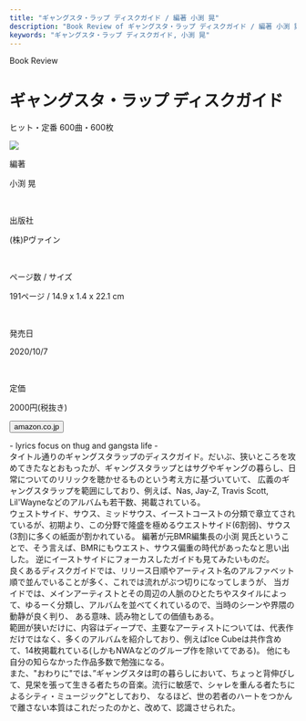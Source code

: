 ```yaml
---
title: "ギャングスタ・ラップ ディスクガイド / 編著 小渕 晃"
description: "Book Review of ギャングスタ・ラップ ディスクガイド / 編著 小渕 晃"
keywords: "ギャングスタ・ラップ ディスクガイド, 小渕 晃"
---
```



<Row>
  <Column colMd={"12"} colLg={"12"} noGutterMdLeft="">
    <p className="largeP">Book Review</p>
    <h1 className="h1-no-bottom-margin">ギャングスタ・ラップ ディスクガイド</h1>
    <p className="largeP">ヒット・定番 600曲・600枚</p>
  </Column>
</Row>

<Row>
<Column colMd={"3"} colLg={"4"} noGutterMdLeft="">

<a href="https://amzn.to/39UG5xS">
  <img src="../../images/books/gangstarapdiscguide.jpg" />
</a>

</Column>
<Column colMd={"4"} colLg={"8"} noGutterMdLeft="">
  <div>
    <p>編著</p>
    <p className="largeP">
    小渕 晃
    </p>
    <br/>
    <p>出版社</p>
    <p className="largeP">
    (株)Pヴァイン
    </p>
    <br/>
    <p>ページ数 / サイズ</p>
    <p className="largeP">
    191ページ / 14.9 x 1.4 x 22.1 cm 
    </p>
    <br/>
    <p>発売日</p>
    <p className="largeP">
    2020/10/7
    </p>
    <br/>
    <p>定価</p>
    <p className="largeP">
    2000円(税抜き)
    </p>
    <div>
    <Button href="https://amzn.to/39UG5xS" kind="primary" size="small" renderIcon={ArrowUpRight24}>
      amazon.co.jp
    </Button>
    </div>
  </div>
</Column>
</Row>

<Row>
  <Column colMd={"8"} colLg={"8"} noGutterMdLeft="">
    <p>
      - lyrics focus on thug and gangsta life -
      <br />
      タイトル通りのギャングスタラップのディスクガイド。だいぶ、狭いところを攻めてきたなとおもったが、ギャングスタラップとはサグやギャングの暮らし、日常についてのリリックを聴かせるものという考え方に基づいていて、
      広義のギャングスタラップを範囲にしており、例えば、Nas, Jay-Z, Travis Scott, Lil'Wayneなどのアルバムも若干数、掲載されている。
      <br />
      ウェストサイド、サウス、ミッドサウス、イーストコーストの分類で章立てされているが、初期より、この分野で隆盛を極めるウエストサイド(6割弱)、サウス(3割)に多くの紙面が割かれている。
      編著が元BMR編集長の小渕 晃氏ということで、そう言えば、BMRにもウエスト、サウス偏重の時代があったなと思い出した。
      逆にイーストサイドにフォーカスしたガイドも見てみたいものだ。
      <br />
      良くあるディスクガイドでは、リリース日順やアーティスト名のアルファベット順で並んでいることが多く、これでは流れがぶつ切りになってしまうが、
      当ガイドでは、メインアーティストとその周辺の人脈のひとたちやスタイルによって、ゆるーく分類し、アルバムを並べてくれているので、当時のシーンや界隈の動静が良く判り、
      ある意味、読み物としての価値もある。
      <br />
      範囲が狭いだけに、内容はディープで、主要なアーティストについては、代表作だけではなく、多くのアルバムを紹介しており、例えばIce Cubeは共作含めて、14枚掲載れている(しかもNWAなどのグループ作を除いてである)。
      他にも自分の知らなかった作品多数で勉強になる。
      <br />
      また、"おわりに"では、”ギャングスタは町の暮らしにおいて、ちょっと背伸びして、見栄を張って生きる者たちの音楽。流行に敏感で、シャレを重んる者たちによるシティ・ミュージック”としており、
      なるほど、世の若者のハートをつかんで離さない本質はこれだったのかと、改めて、認識させられた。    
    </p>
  </Column>
</Row>
